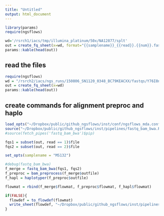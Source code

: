 ```yaml
---
title: "Untitled"
output: html_document
---
```


```r
library(params)
require(ngsflows)

wd='/rsrch1/iacs/tmp/illumina_platinum/50x/NA12877/splt'
out = create_fq_sheet(x=wd, format="{{samplename}}_{{read}}.{{num}}.fastq", ext = "fastq")
params::kable(head(out))

```


## read the files
```r
require(ngsflows)
wd = "/rsrch2/iacs/ngs_runs/150806_SN1120_0348_BC79KEACXX/fastqs/Y76I8n1Y76/Project_Pancreatic-MS132/Sample_GLizee-Pancreatic-MS132-MP013normalDNA"
out = create_fq_sheet(x=wd)
params::kable(head(out))
```

## create commands for alignment preproc and haplo
```r

load_opts("~/Dropbox/public/github_ngsflows/inst/conf/ngsflows_mda.conf", check = FALSE)
source("~/Dropbox/public/github_ngsflows/inst/pipelines/fastq_bam_bwa.R")
#source(fetch_pipes('fastq_bam_bwa')$pip)

fqs1 = subset(out, read == 1)$file
fqs2 = subset(out, read == 2)$file

set_opts(samplename = "MS132")

#debug(fastq_bam_bwa)
f_merge = fastq_bam_bwa(fqs1, fqs2)
f_preproc = bam_preprocess(f_merge$outfile)
f_hapl = haplotyper(f_preproc$outfile)

flowmat = rbind(f_merge$flowmat, f_preproc$flowmat, f_hapl$flowmat)

if(FALSE){
  flowdef = to_flowdef(flowmat)
  write_sheet(flowdef, "~/Dropbox/public/github_ngsflows/inst/pipelines/fastq_haplotyper.def")
}

```
